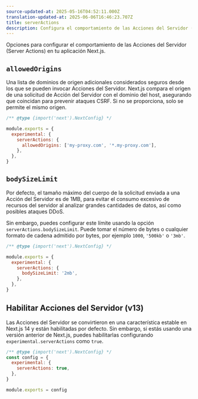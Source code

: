 ```yaml
---
source-updated-at: 2025-05-16T04:52:11.000Z
translation-updated-at: 2025-06-06T16:46:23.707Z
title: serverActions
description: Configura el comportamiento de las Acciones del Servidor (Server Actions) en tu aplicación Next.js.
---
```


Opciones para configurar el comportamiento de las Acciones del Servidor (Server Actions) en tu aplicación Next.js.

## `allowedOrigins`

Una lista de dominios de origen adicionales considerados seguros desde los que se pueden invocar Acciones del Servidor. Next.js compara el origen de una solicitud de Acción del Servidor con el dominio del host, asegurando que coincidan para prevenir ataques CSRF. Si no se proporciona, solo se permite el mismo origen.

```js filename="next.config.js"
/** @type {import('next').NextConfig} */

module.exports = {
  experimental: {
    serverActions: {
      allowedOrigins: ['my-proxy.com', '*.my-proxy.com'],
    },
  },
}
```

## `bodySizeLimit`

Por defecto, el tamaño máximo del cuerpo de la solicitud enviada a una Acción del Servidor es de 1MB, para evitar el consumo excesivo de recursos del servidor al analizar grandes cantidades de datos, así como posibles ataques DDoS.

Sin embargo, puedes configurar este límite usando la opción `serverActions.bodySizeLimit`. Puede tomar el número de bytes o cualquier formato de cadena admitido por bytes, por ejemplo `1000`, `'500kb'` o `'3mb'`.

```js filename="next.config.js"
/** @type {import('next').NextConfig} */

module.exports = {
  experimental: {
    serverActions: {
      bodySizeLimit: '2mb',
    },
  },
}
```

## Habilitar Acciones del Servidor (v13)

Las Acciones del Servidor se convirtieron en una característica estable en Next.js 14 y están habilitadas por defecto. Sin embargo, si estás usando una versión anterior de Next.js, puedes habilitarlas configurando `experimental.serverActions` como `true`.

```js filename="next.config.js"
/** @type {import('next').NextConfig} */
const config = {
  experimental: {
    serverActions: true,
  },
}

module.exports = config
```